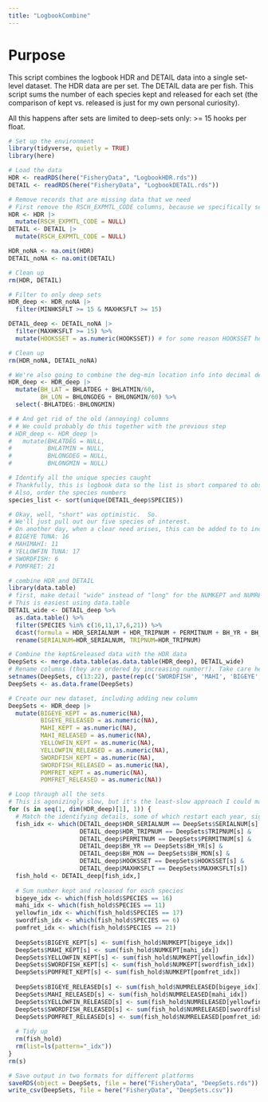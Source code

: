 ```yaml
---
title: "LogbookCombine"
---
```


# Purpose
This script combines the logbook HDR and DETAIL data into a single set-level 
dataset.  The HDR data are per set.  The DETAIL data are per fish.  This script
sums the number of each species kept and released for each set (the comparison
of kept vs. released is just for my own personal curiosity).  

All this happens after sets are limited to deep-sets only: >= 15 hooks per float.

```r
# Set up the environment
library(tidyverse, quietly = TRUE)
library(here)
```

```r
# Load the data
HDR <- readRDS(here("FisheryData", "LogbookHDR.rds"))
DETAIL <- readRDS(here("FisheryData", "LogbookDETAIL.rds"))
```

```r
# Remove records that are missing data that we need
# First remove the RSCH_EXPMTL_CODE columns, because we specifically selected ones that were empty
HDR <- HDR |>
  mutate(RSCH_EXPMTL_CODE = NULL)
DETAIL <- DETAIL |>
  mutate(RSCH_EXPMTL_CODE = NULL)

HDR_noNA <- na.omit(HDR)
DETAIL_noNA <- na.omit(DETAIL)

# Clean up
rm(HDR, DETAIL)
```

```r
# Filter to only deep sets
HDR_deep <- HDR_noNA |>
  filter(MINHKSFLT >= 15 & MAXHKSFLT >= 15)

DETAIL_deep <- DETAIL_noNA |>
  filter(MAXHKSFLT >= 15) %>% 
  mutate(HOOKSSET = as.numeric(HOOKSSET)) # for some reason HOOKSSET here is a character which causes issues later on

# Clean up
rm(HDR_noNA, DETAIL_noNA)
```

```r
# We're also going to combine the deg-min location info into decimal degrees and get rid of the old (annoying) columns
HDR_deep <- HDR_deep |>
  mutate(BH_LAT = BHLATDEG + BHLATMIN/60,
         BH_LON = BHLONGDEG + BHLONGMIN/60) %>% 
  select(-BHLATDEG:-BHLONGMIN)

# # And get rid of the old (annoying) columns
# # We could probably do this together with the previous step
# HDR_deep <- HDR_deep |>
#   mutate(BHLATDEG = NULL,
#          BHLATMIN = NULL,
#          BHLONGDEG = NULL,
#          BHLONGMIN = NULL)
```

```r
# Identify all the unique species caught
# Thankfully, this is logbook data so the list is short compared to observer data
# Also, order the species numbers
species_list <- sort(unique(DETAIL_deep$SPECIES))

# Okay, well, "short" was optimistic.  So.
# We'll just pull out our five species of interest.  
# On another day, when a clear need arises, this can be added to to include additional species
# BIGEYE TUNA: 16
# MAHIMAHI: 11
# YELLOWFIN TUNA: 17
# SWORDFISH: 6
# POMFRET: 21
```

```r
# combine HDR and DETAIL
library(data.table)
# first, make detail "wide" instead of "long" for the NUMKEPT and NUMRELEASED columns for our five species
# This is easiest using data.table 
DETAIL_wide <- DETAIL_deep %>% 
  as.data.table() %>% 
  filter(SPECIES %in% c(16,11,17,6,21)) %>% 
  dcast(formula = HDR_SERIALNUM + HDR_TRIPNUM + PERMITNUM + BH_YR + BH_MON + HOOKSSET + MAXHKSFLT ~ SPECIES, value.var=c('NUMKEPT', 'NUMRELEASED'), fun.aggregate = sum) %>% 
  rename(SERIALNUM=HDR_SERIALNUM, TRIPNUM=HDR_TRIPNUM)

# Combine the kept&released data with the HDR data
DeepSets <- merge.data.table(as.data.table(HDR_deep), DETAIL_wide)
# Rename columns (they are ordered by increasing number!). Take care here to make sure you are renaming them correctly
setnames(DeepSets, c(13:22), paste(rep(c('SWORDFISH', 'MAHI', 'BIGEYE', 'YELLOWFIN', 'POMFRET'), 2), rep(c('KEPT', 'RELEASED'), each=5), sep='_'))
DeepSets <- as.data.frame(DeepSets)

```


```r
# Create our new dataset, including adding new column
DeepSets <- HDR_deep |>
  mutate(BIGEYE_KEPT = as.numeric(NA), 
         BIGEYE_RELEASED = as.numeric(NA),
         MAHI_KEPT = as.numeric(NA),
         MAHI_RELEASED = as.numeric(NA),
         YELLOWFIN_KEPT = as.numeric(NA),
         YELLOWFIN_RELEASED = as.numeric(NA),
         SWORDFISH_KEPT = as.numeric(NA),
         SWORDFISH_RELEASED = as.numeric(NA),
         POMFRET_KEPT = as.numeric(NA), 
         POMFRET_RELEASED = as.numeric(NA))

# Loop through all the sets
# This is agonizingly slow, but it's the least-slow approach I could make work
for (s in seq(1, dim(HDR_deep)[1], 1)) {
  # Match the identifying details, some of which restart each year, sigh...
  fish_idx <- which(DETAIL_deep$HDR_SERIALNUM == DeepSets$SERIALNUM[s] & 
                    DETAIL_deep$HDR_TRIPNUM == DeepSets$TRIPNUM[s] &
                    DETAIL_deep$PERMITNUM == DeepSets$PERMITNUM[s] & 
                    DETAIL_deep$BH_YR == DeepSets$BH_YR[s] & 
                    DETAIL_deep$BH_MON == DeepSets$BH_MON[s] &
                    DETAIL_deep$HOOKSSET == DeepSets$HOOKSSET[s] &
                    DETAIL_deep$MAXHKSFLT == DeepSets$MAXHKSFLT[s])
  fish_hold <- DETAIL_deep[fish_idx,]
  
  # Sum number kept and released for each species
  bigeye_idx <- which(fish_hold$SPECIES == 16)
  mahi_idx <- which(fish_hold$SPECIES == 11)
  yellowfin_idx <- which(fish_hold$SPECIES == 17)
  swordfish_idx <- which(fish_hold$SPECIES == 6)
  pomfret_idx <- which(fish_hold$SPECIES == 21)
  
  DeepSets$BIGEYE_KEPT[s] <- sum(fish_hold$NUMKEPT[bigeye_idx])
  DeepSets$MAHI_KEPT[s] <- sum(fish_hold$NUMKEPT[mahi_idx])
  DeepSets$YELLOWFIN_KEPT[s] <- sum(fish_hold$NUMKEPT[yellowfin_idx])
  DeepSets$SWORDFISH_KEPT[s] <- sum(fish_hold$NUMKEPT[swordfish_idx])
  DeepSets$POMFRET_KEPT[s] <- sum(fish_hold$NUMKEPT[pomfret_idx])
  
  DeepSets$BIGEYE_RELEASED[s] <- sum(fish_hold$NUMRELEASED[bigeye_idx])
  DeepSets$MAHI_RELEASED[s] <- sum(fish_hold$NUMRELEASED[mahi_idx])
  DeepSets$YELLOWFIN_RELEASED[s] <- sum(fish_hold$NUMRELEASED[yellowfin_idx])
  DeepSets$SWORDFISH_RELEASED[s] <- sum(fish_hold$NUMRELEASED[swordfish_idx])
  DeepSets$POMFRET_RELEASED[s] <- sum(fish_hold$NUMRELEASED[pomfret_idx])
  
  # Tidy up
  rm(fish_hold)
  rm(list=ls(pattern="_idx"))
}
rm(s)
```

```r
# Save output in two formats for different platforms
saveRDS(object = DeepSets, file = here("FisheryData", "DeepSets.rds"))
write_csv(DeepSets, file = here("FisheryData", "DeepSets.csv"))
```





